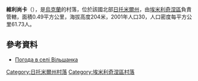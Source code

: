 {{coord|50|43|4|N|27|38|46|E|scale:30000|display=title}}

'''維利尚卡'''（{{lang-uk|Вільшанка}}），是[[烏克蘭|烏克蘭]]的村落，位於該國北部[[日托米爾州|日托米爾州]]，由[[埃米利奇涅區|埃米利奇涅區]]負責管轄，面積0.49平方公里，海拔高度204米，2001年人口30，人口密度每平方公里61.73人。

==參考資料==
* [http://weather.in.ua/ua/zhitomirskaja/4086 Погода в селі Вільшанка] {{Wayback|url=http://weather.in.ua/ua/zhitomirskaja/4086 |date=20111219160031 }}

{{DEFAULTSORT:Вільшанка}}
[[Category:日托米爾州村落|Category:日托米爾州村落]]
[[Category:埃米利奇涅區村落|Category:埃米利奇涅區村落]]


{{Zhytomyr-geo-stub}}
